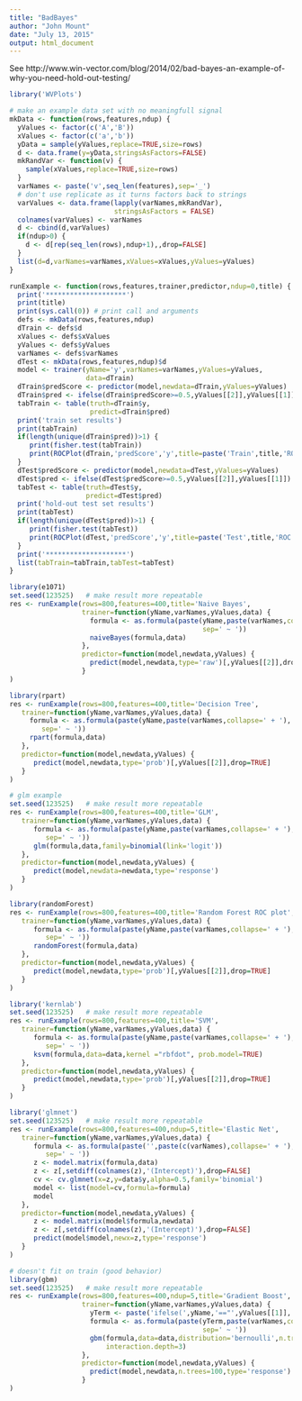 ```yaml
---
title: "BadBayes"
author: "John Mount"
date: "July 13, 2015"
output: html_document
---
```


See http://www.win-vector.com/blog/2014/02/bad-bayes-an-example-of-why-you-need-hold-out-testing/

```r
library('WVPlots')

# make an example data set with no meaningfull signal
mkData <- function(rows,features,ndup) {
  yValues <- factor(c('A','B'))
  xValues <- factor(c('a','b'))
  yData = sample(yValues,replace=TRUE,size=rows)
  d <- data.frame(y=yData,stringsAsFactors=FALSE)
  mkRandVar <- function(v) {
    sample(xValues,replace=TRUE,size=rows)
  }
  varNames <- paste('v',seq_len(features),sep='_')
  # don't use replicate as it turns factors back to strings 
  varValues <- data.frame(lapply(varNames,mkRandVar),
                          stringsAsFactors = FALSE)
  colnames(varValues) <- varNames
  d <- cbind(d,varValues)
  if(ndup>0) {
    d <- d[rep(seq_len(rows),ndup+1),,drop=FALSE]
  }
  list(d=d,varNames=varNames,xValues=xValues,yValues=yValues)
}

runExample <- function(rows,features,trainer,predictor,ndup=0,title) {
  print('********************')
  print(title)
  print(sys.call(0)) # print call and arguments
  defs <- mkData(rows,features,ndup)
  dTrain <- defs$d
  xValues <- defs$xValues
  yValues <- defs$yValues
  varNames <- defs$varNames
  dTest <- mkData(rows,features,ndup)$d
  model <- trainer(yName='y',varNames=varNames,yValues=yValues,
                   data=dTrain)
  dTrain$predScore <- predictor(model,newdata=dTrain,yValues=yValues)
  dTrain$pred <- ifelse(dTrain$predScore>=0.5,yValues[[2]],yValues[[1]])
  tabTrain <- table(truth=dTrain$y,
                    predict=dTrain$pred)
  print('train set results')
  print(tabTrain)
  if(length(unique(dTrain$pred))>1) {
     print(fisher.test(tabTrain))
     print(ROCPlot(dTrain,'predScore','y',title=paste('Train',title,'ROC plot')))
  }
  dTest$predScore <- predictor(model,newdata=dTest,yValues=yValues)
  dTest$pred <- ifelse(dTest$predScore>=0.5,yValues[[2]],yValues[[1]])
  tabTest <- table(truth=dTest$y,
                   predict=dTest$pred)
  print('hold-out test set results')
  print(tabTest)
  if(length(unique(dTest$pred))>1) {
     print(fisher.test(tabTest))
     print(ROCPlot(dTest,'predScore','y',title=paste('Test',title,'ROC plot')))
  }
  print('********************')
  list(tabTrain=tabTrain,tabTest=tabTest)
}
```

```r
library(e1071)
set.seed(123525)   # make result more repeatable
res <- runExample(rows=800,features=400,title='Naive Bayes',
                  trainer=function(yName,varNames,yValues,data) {
                    formula <- as.formula(paste(yName,paste(varNames,collapse=' + '),
                                                sep=' ~ '))
                    naiveBayes(formula,data) 
                  },
                  predictor=function(model,newdata,yValues) { 
                    predict(model,newdata,type='raw')[,yValues[[2]],drop=TRUE]
                  }
)
```

```r
library(rpart)
res <- runExample(rows=800,features=400,title='Decision Tree',
   trainer=function(yName,varNames,yValues,data) {
     formula <- as.formula(paste(yName,paste(varNames,collapse=' + '),
        sep=' ~ '))
     rpart(formula,data) 
   },
   predictor=function(model,newdata,yValues) { 
      predict(model,newdata,type='prob')[,yValues[[2]],drop=TRUE]
   }
)
```

```r
# glm example
set.seed(123525)   # make result more repeatable
res <- runExample(rows=800,features=400,title='GLM',
   trainer=function(yName,varNames,yValues,data) {
      formula <- as.formula(paste(yName,paste(varNames,collapse=' + '),
         sep=' ~ '))
      glm(formula,data,family=binomial(link='logit')) 
   },
   predictor=function(model,newdata,yValues) { 
      predict(model,newdata=newdata,type='response')
   }
)
```

```r
library(randomForest)
res <- runExample(rows=800,features=400,title='Random Forest ROC plot',
   trainer=function(yName,varNames,yValues,data) {
      formula <- as.formula(paste(yName,paste(varNames,collapse=' + '),
         sep=' ~ '))
      randomForest(formula,data) 
   },
   predictor=function(model,newdata,yValues) { 
      predict(model,newdata,type='prob')[,yValues[[2]],drop=TRUE]
   }
)
```

```r
library('kernlab')
set.seed(123525)   # make result more repeatable
res <- runExample(rows=800,features=400,title='SVM',
   trainer=function(yName,varNames,yValues,data) {
      formula <- as.formula(paste(yName,paste(varNames,collapse=' + '),
         sep=' ~ '))
      ksvm(formula,data=data,kernel ="rbfdot", prob.model=TRUE) 
   },
   predictor=function(model,newdata,yValues) { 
      predict(model,newdata,type='prob')[,yValues[[2]],drop=TRUE]
   }
)
```

```r
library('glmnet')
set.seed(123525)   # make result more repeatable
res <- runExample(rows=800,features=400,ndup=5,title='Elastic Net',
   trainer=function(yName,varNames,yValues,data) {
      formula <- as.formula(paste('',paste(c(varNames),collapse=' + '),
         sep=' ~ '))
      z <- model.matrix(formula,data)
      z <- z[,setdiff(colnames(z),'(Intercept)'),drop=FALSE]
      cv <- cv.glmnet(x=z,y=data$y,alpha=0.5,family='binomial')
      model <- list(model=cv,formula=formula)
      model
   },
   predictor=function(model,newdata,yValues) { 
      z <- model.matrix(model$formula,newdata)
      z <- z[,setdiff(colnames(z),'(Intercept)'),drop=FALSE]
      predict(model$model,newx=z,type='response')
   }
)
```

```r
# doesn't fit on train (good behavior)
library(gbm)
set.seed(123525)   # make result more repeatable
res <- runExample(rows=800,features=400,ndup=5,title='Gradient Boost',
                  trainer=function(yName,varNames,yValues,data) {
                    yTerm <- paste('ifelse(',yName,'=="',yValues[[1]],'",1,0)',sep='')
                    formula <- as.formula(paste(yTerm,paste(varNames,collapse=' + '),
                                                sep=' ~ '))
                    gbm(formula,data=data,distribution='bernoulli',n.trees=100,
                        interaction.depth=3) 
                  },
                  predictor=function(model,newdata,yValues) { 
                    predict(model,newdata,n.trees=100,type='response')
                  }
)
```

